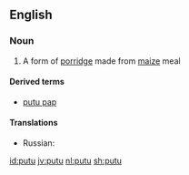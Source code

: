 {{also|puṯu}}

==English==

===Noun===
{{en-noun|-}}

# {{context|South Africa|lang=en}} A form of [[porridge]] made from [[maize]] meal

====Derived terms====
* [[putu pap]]

====Translations====
{{trans-top|putu}}
* Russian: {{t+|ru|мамалыга|f}}
{{trans-mid}}
{{trans-bottom}}

[[id:putu]]
[[jv:putu]]
[[nl:putu]]
[[sh:putu]]